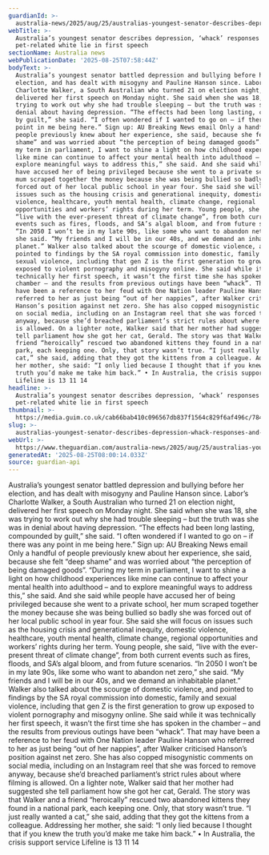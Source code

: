 ```yaml
---
guardianId: >-
  australia-news/2025/aug/25/australias-youngest-senator-describes-depression-whack-responses-and-a-pet-related-white-lie-in-first-speech
webTitle: >-
  Australia’s youngest senator describes depression, ‘whack’ responses and a
  pet-related white lie in first speech
sectionName: Australia news
webPublicationDate: '2025-08-25T07:58:44Z'
bodyText: >-
  Australia’s youngest senator battled depression and bullying before her
  election, and has dealt with misogyny and Pauline Hanson since. Labor’s
  Charlotte Walker, a South Australian who turned 21 on election night,
  delivered her first speech on Monday night. She said when she was 18, she was
  trying to work out why she had trouble sleeping – but the truth was she was in
  denial about having depression. “The effects had been long lasting, compounded
  by guilt,” she said. “I often wondered if I wanted to go on – if there was any
  point in me being here.” Sign up: AU Breaking News email Only a handful of
  people previously knew about her experience, she said, because she felt “deep
  shame” and was worried about “the perception of being damaged goods”. “During
  my term in parliament, I want to shine a light on how childhood experiences
  like mine can continue to affect your mental health into adulthood – and to
  explore meaningful ways to address this,” she said. And she said while people
  have accused her of being privileged because she went to a private school, her
  mum scraped together the money because she was being bullied so badly she was
  forced out of her local public school in year four. She said she will focus on
  issues such as the housing crisis and generational inequity, domestic
  violence, healthcare, youth mental health, climate change, regional
  opportunities and workers’ rights during her term. Young people, she said,
  “live with the ever-present threat of climate change”, from both current
  events such as fires, floods, and SA’s algal bloom, and from future scenarios.
  “In 2050 I won’t be in my late 90s, like some who want to abandon net zero,”
  she said. “My friends and I will be in our 40s, and we demand an inhabitable
  planet.” Walker also talked about the scourge of domestic violence, and
  pointed to findings by the SA royal commission into domestic, family and
  sexual violence, including that gen Z is the first generation to grow up
  exposed to violent pornography and misogyny online. She said while it was
  technically her first speech, it wasn’t the first time she has spoken in the
  chamber – and the results from previous outings have been “whack”. That may
  have been a reference to her feud with One Nation leader Pauline Hanson who
  referred to her as just being “out of her nappies”, after Walker criticised
  Hanson’s position against net zero. She has also copped misogynistic comments
  on social media, including on an Instagram reel that she was forced to remove
  anyway, because she’d breached parliament’s strict rules about where filming
  is allowed. On a lighter note, Walker said that her mother had suggested she
  tell parliament how she got her cat, Gerald. The story was that Walker and a
  friend “heroically” rescued two abandoned kittens they found in a national
  park, each keeping one. Only, that story wasn’t true. “I just really wanted a
  cat,” she said, adding that they got the kittens from a colleague. Addressing
  her mother, she said: “I only lied because I thought that if you knew the
  truth you’d make me take him back.” • In Australia, the crisis support service
  Lifeline is 13 11 14
headline: >-
  Australia’s youngest senator describes depression, ‘whack’ responses and a
  pet-related white lie in first speech
thumbnail: >-
  https://media.guim.co.uk/cab66bab410c096567db837f1564c829f6af496c/784_13_5456_4365/500.jpg
slug: >-
  australias-youngest-senator-describes-depression-whack-responses-and-a-pet-related-white-lie-in-first-speech
webUrl: >-
  https://www.theguardian.com/australia-news/2025/aug/25/australias-youngest-senator-describes-depression-whack-responses-and-a-pet-related-white-lie-in-first-speech
generatedAt: '2025-08-25T08:00:14.033Z'
source: guardian-api
---
```

Australia’s youngest senator battled depression and bullying before her election, and has dealt with misogyny and Pauline Hanson since. Labor’s Charlotte Walker, a South Australian who turned 21 on election night, delivered her first speech on Monday night. She said when she was 18, she was trying to work out why she had trouble sleeping – but the truth was she was in denial about having depression. “The effects had been long lasting, compounded by guilt,” she said. “I often wondered if I wanted to go on – if there was any point in me being here.” Sign up: AU Breaking News email Only a handful of people previously knew about her experience, she said, because she felt “deep shame” and was worried about “the perception of being damaged goods”. “During my term in parliament, I want to shine a light on how childhood experiences like mine can continue to affect your mental health into adulthood – and to explore meaningful ways to address this,” she said. And she said while people have accused her of being privileged because she went to a private school, her mum scraped together the money because she was being bullied so badly she was forced out of her local public school in year four. She said she will focus on issues such as the housing crisis and generational inequity, domestic violence, healthcare, youth mental health, climate change, regional opportunities and workers’ rights during her term. Young people, she said, “live with the ever-present threat of climate change”, from both current events such as fires, floods, and SA’s algal bloom, and from future scenarios. “In 2050 I won’t be in my late 90s, like some who want to abandon net zero,” she said. “My friends and I will be in our 40s, and we demand an inhabitable planet.” Walker also talked about the scourge of domestic violence, and pointed to findings by the SA royal commission into domestic, family and sexual violence, including that gen Z is the first generation to grow up exposed to violent pornography and misogyny online. She said while it was technically her first speech, it wasn’t the first time she has spoken in the chamber – and the results from previous outings have been “whack”. That may have been a reference to her feud with One Nation leader Pauline Hanson who referred to her as just being “out of her nappies”, after Walker criticised Hanson’s position against net zero. She has also copped misogynistic comments on social media, including on an Instagram reel that she was forced to remove anyway, because she’d breached parliament’s strict rules about where filming is allowed. On a lighter note, Walker said that her mother had suggested she tell parliament how she got her cat, Gerald. The story was that Walker and a friend “heroically” rescued two abandoned kittens they found in a national park, each keeping one. Only, that story wasn’t true. “I just really wanted a cat,” she said, adding that they got the kittens from a colleague. Addressing her mother, she said: “I only lied because I thought that if you knew the truth you’d make me take him back.” • In Australia, the crisis support service Lifeline is 13 11 14
